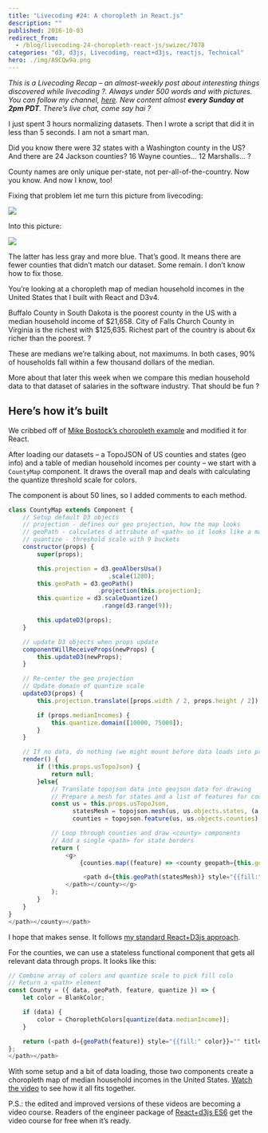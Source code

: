 ```yaml
---
title: "Livecoding #24: A choropleth in React.js"
description: ""
published: 2016-10-03
redirect_from:
  - /blog/livecoding-24-choropleth-react-js/swizec/7078
categories: "d3, d3js, Livecoding, react+d3js, reactjs, Technical"
hero: ./img/A9CQw9a.png
---
```


_This is a Livecoding Recap – an almost-weekly post about interesting things discovered while livecoding ?. Always under 500 words and with pictures. You can follow my channel, [here](https://livecoding.tv/swizec). New content almost **every Sunday at 2pm PDT**. There’s live chat, come say hai ?_

I just spent 3 hours normalizing datasets. Then I wrote a script that did it in less than 5 seconds. I am not a smart man.

Did you know there were 32 states with a Washington county in the US? And there are 24 Jackson counties? 16 Wayne counties… 12 Marshalls… ?

County names are only unique per-state, not per-all-of-the-country. Now you know. And now I know, too!

Fixing that problem let me turn this picture from livecoding:

![](./img/A9CQw9a.png)

Into this picture:

![](./img/REu8pM0.png)

The latter has less gray and more blue. That’s good. It means there are fewer counties that didn’t match our dataset. Some remain. I don’t know how to fix those.

You’re looking at a choropleth map of median household incomes in the United States that I built with React and D3v4.

Buffalo County in South Dakota is the poorest county in the US with a median household income of $21,658. City of Falls Church County in Virginia is the richest with $125,635. Richest part of the country is about 6x richer than the poorest. ?

These are medians we’re talking about, not maximums. In both cases, 90% of households fall within a few thousand dollars of the median.

More about that later this week when we compare this median household data to that dataset of salaries in the software industry. That should be fun ?

## Here’s how it’s built

We cribbed off of [Mike Bostock’s choropleth example](https://bl.ocks.org/mbostock/4060606) and modified it for React.

After loading our datasets – a TopoJSON of US counties and states (geo info) and a table of median household incomes per county – we start with a `CountyMap` component. It draws the overall map and deals with calculating the quantize threshold scale for colors.

The component is about 50 lines, so I added comments to each method.

```javascript
class CountyMap extends Component {
    // Setup default D3 objects
    // projection - defines our geo projection, how the map looks
    // geoPath - calculates d attribute of <path> so it looks like a map
    // quantize - threshold scale with 9 buckets
    constructor(props) {
        super(props);

        this.projection = d3.geoAlbersUsa()
                            .scale(1280);
        this.geoPath = d3.geoPath()
                         .projection(this.projection);
        this.quantize = d3.scaleQuantize()
                          .range(d3.range(9));

        this.updateD3(props);
    }

    // update D3 objects when props update
    componentWillReceiveProps(newProps) {
        this.updateD3(newProps);
    }

    // Re-center the geo projection
    // Update domain of quantize scale
    updateD3(props) {
        this.projection.translate([props.width / 2, props.height / 2]);

        if (props.medianIncomes) {
            this.quantize.domain([10000, 75000]);
        }
    }

    // If no data, do nothing (we might mount before data loads into props)
    render() {
        if (!this.props.usTopoJson) {
            return null;
        }else{
            // Translate topojson data into geojson data for drawing
            // Prepare a mesh for states and a list of features for counties
            const us = this.props.usTopoJson,
                  statesMesh = topojson.mesh(us, us.objects.states, (a, b) => a !== b),
                  counties = topojson.feature(us, us.objects.counties).features;

            // Loop through counties and draw <county> components
            // Add a single <path> for state borders
            return (
                <g>
                    {counties.map((feature) => <county geopath={this.geoPath} feature={feature} key={feature.id} quantize={this.quantize} data="{_.find(this.props.medianIncomes," {countyid:="" feature.id})}="">)}

                     <path d={this.geoPath(statesMesh)} style="{{fill:" 'none',="" stroke:="" '#fff',="" strokelinejoin:="" 'round'}}="">
                </path></county></g>
            );
        }
    }
}
</path></county></path>
```

I hope that makes sense. It follows [my standard React+D3js approach](https://swizec.com/reactd3js/).

For the counties, we can use a stateless functional component that gets all relevant data through props. It looks like this:

```javascript
// Combine array of colors and quantize scale to pick fill colo
// Return a <path> element
const County = ({ data, geoPath, feature, quantize }) => {
    let color = BlankColor;

    if (data) {
        color = ChoroplethColors[quantize(data.medianIncome)];
    }

    return (<path d={geoPath(feature)} style="{{fill:" color}}="" title={feature.id}>)
};
</path></path>
```

With some setup and a bit of data loading, those two components create a choropleth map of median household incomes in the United States. [Watch the video](https://www.livecoding.tv/swizec/videos/YYKW3-comparing-177k-software-salaries) to see how it all fits together.

P.S.: the edited and improved versions of these videos are becoming a video course. Readers of the engineer package of [React+d3js ES6](https://swizec.com/reactd3js/) get the video course for free when it’s ready.
